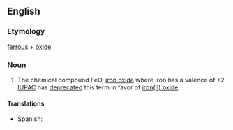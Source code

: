==English==

===Etymology===
[[ferrous]] + [[oxide]]

===Noun===
{{en-noun|-}}
{{wikipedia}}

# {{lb|en|chemistry}} The chemical compound FeO, [[iron oxide]] where iron has a valence of +2. [[IUPAC]] has [[deprecated]] this term in favor of [[iron(II) oxide]].

====Translations====
{{trans-top|chemical compound}}
* Spanish: {{t|es|óxido ferroso|m}}
{{trans-mid}}
{{trans-bottom}}